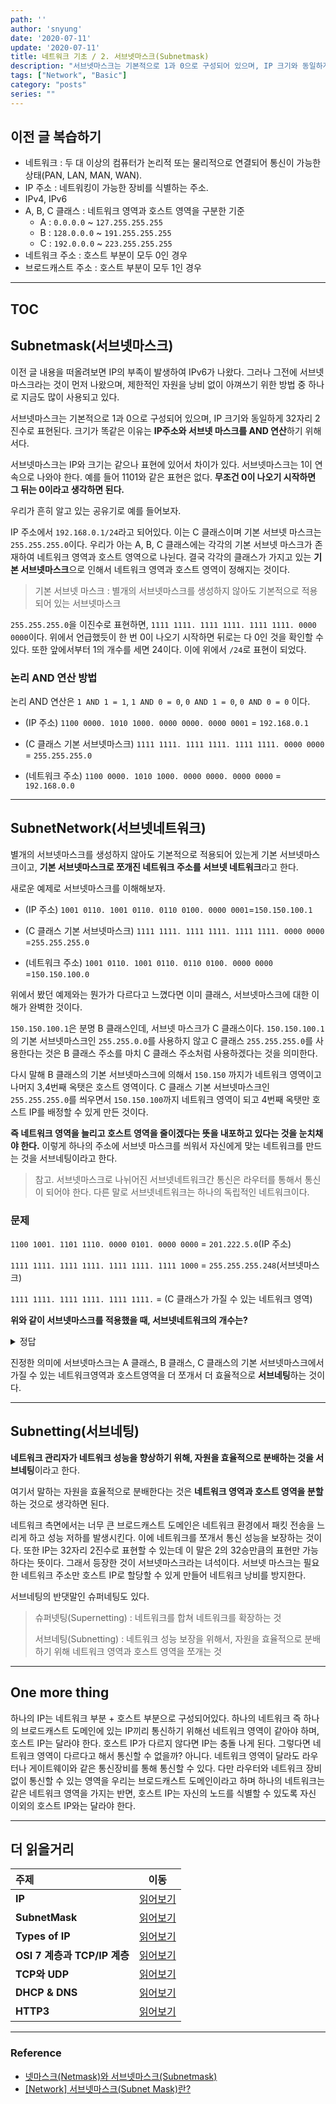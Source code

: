 ---
path: ''
author: 'snyung'
date: '2020-07-11'
update: '2020-07-11'
title: 네트워크 기초 / 2. 서브넷마스크(Subnetmask)
description: "서브넷마스크는 기본적으로 1과 0으로 구성되어 있으며, IP 크기와 동일하게 32자리 2진수로 표현된다."
tags: ["Network", "Basic"]
category: "posts"
series: ""
---

## 이전 글 복습하기

- 네트워크 : 두 대 이상의 컴퓨터가 논리적 또는 물리적으로 연결되어 통신이 가능한 상태(PAN, LAN, MAN, WAN).
- IP 주소 : 네트워킹이 가능한 장비를 식별하는 주소.
- IPv4, IPv6
- A, B, C 클래스 : 네트워크 영역과 호스트 영역을 구분한 기준
  - A : `0.0.0.0` ~ `127.255.255.255`
  - B : `128.0.0.0` ~ `191.255.255.255`
  - C : `192.0.0.0` ~ `223.255.255.255`
- 네트워크 주소 : 호스트 부분이 모두 0인 경우
- 브로드캐스트 주소 : 호스트 부분이 모두 1인 경우

---

## TOC

## Subnetmask(서브넷마스크)

이전 글 내용을 떠올려보면 IP의 부족이 발생하여 IPv6가 나왔다. 그러나 그전에 서브넷마스크라는 것이 먼저 나왔으며, 제한적인 자원을 낭비 없이 아껴쓰기 위한 방법 중 하나로 지금도 많이 사용되고 있다.

서브넷마스크는 기본적으로 1과 0으로 구성되어 있으며, IP 크기와 동일하게 32자리 2진수로 표현된다. 크기가 똑같은 이유는 **IP주소와 서브넷 마스크를 AND 연산**하기 위해서다.

서브넷마스크는 IP와 크기는 같으나 표현에 있어서 차이가 있다. 서브넷마스크는 1이 연속으로 나와야 한다. 예를 들어 1101와 같은 표현은 없다. **무조건 0이 나오기 시작하면 그 뒤는 0이라고 생각하면 된다.**

우리가 흔히 알고 있는 공유기로 예를 들어보자.

IP 주소에서 `192.168.0.1/24`라고 되어있다. 이는 C 클래스이며 기본 서브넷 마스크는 `255.255.255.0`이다. 우리가 아는 A, B, C 클래스에는 각각의 기본 서브넷 마스크가 존재하여 네트워크 영역과 호스트 영역으로 나뉜다. 결국 각각의 클래스가 가지고 있는 **기본 서브넷마스크**으로 인해서 네트워크 영역과 호스트 영역이 정해지는 것이다.

> 기본 서브넷 마스크 : 별개의 서브넷마스크를 생성하지 않아도 기본적으로 적용되어 있는 서브넷마스크

`255.255.255.0`을 이진수로 표현하면, `1111 1111. 1111 1111. 1111 1111. 0000 0000`이다. 위에서 언급했듯이 한 번 0이 나오기 시작하면 뒤로는 다 0인 것을 확인할 수 있다. 또한 앞에서부터 1의 개수를 세면 24이다. 이에 위에서 `/24`로 표현이 되었다.

### 논리 AND 연산 방법

논리 AND 연산은 `1 AND 1 = 1`, `1 AND 0 = 0`, `0 AND 1 = 0`, `0 AND 0 = 0` 이다.

- (IP 주소)
`1100 0000. 1010 1000. 0000 0000. 0000 0001` = `192.168.0.1` 

- (C 클래스 기본 서브넷마스크)
`1111 1111. 1111 1111. 1111 1111. 0000 0000` = `255.255.255.0` 

- (네트워크 주소)
`1100 0000. 1010 1000. 0000 0000. 0000 0000` = `192.168.0.0`

---

## SubnetNetwork(서브넷네트워크)

별개의 서브넷마스크를 생성하지 않아도 기본적으로 적용되어 있는게 기본 서브넷마스크이고, **기본 서브넷마스크로 쪼개진 네트워크 주소를 서브넷 네트워크**라고 한다.

새로운 예제로 서브넷마스크를 이해해보자.

- (IP 주소)
`1001 0110. 1001 0110. 0110 0100. 0000 0001`=`150.150.100.1`

- (C 클래스 기본 서브넷마스크)
`1111 1111. 1111 1111. 1111 1111. 0000 0000` =`255.255.255.0`

- (네트워크 주소)
`1001 0110. 1001 0110. 0110 0100. 0000 0000` =`150.150.100.0`

위에서 봤던 예제와는 뭔가가 다르다고 느꼈다면 이미 클래스, 서브넷마스크에 대한 이해가 완벽한 것이다.

`150.150.100.1`은 분명 B 클래스인데, 서브넷 마스크가 C 클래스이다. `150.150.100.1`의 기본 서브넷마스크인 `255.255.0.0`를 사용하지 않고 C 클래스 `255.255.255.0`를 사용한다는 것은 B 클래스 주소를 마치 C 클래스 주소처럼 사용하겠다는 것을 의미한다.

다시 말해 B 클래스의 기본 서브넷마스크에 의해서 `150.150` 까지가 네트워크 영역이고 나머지 3,4번째 옥탯은 호스트 영역이다. C 클래스 기본 서브넷마스크인 `255.255.255.0`를 씌우면서 `150.150.100`까지 네트워크 영역이 되고 4번째 옥탯만 호스트 IP를 배정할 수 있게 만든 것이다.

**즉 네트워크 영역을 늘리고 호스트 영역을 줄이겠다는 뜻을 내포하고 있다는 것을 눈치채야 한다.** 이렇게 하나의 주소에 서브넷 마스크를 씌워서 자신에게 맞는 네트워크를 만드는 것을 서브네팅이라고 한다.

> 참고. 서브넷마스크로 나뉘어진 서브넷네트워크간 통신은 라우터를 통해서 통신이 되어야 한다. 다른 말로 서브넷네트워크는 하나의 독립적인 네트워크이다.

### 문제

`1100 1001. 1101 1110. 0000 0101. 0000 0000` = `201.222.5.0`(IP 주소)

`1111 1111. 1111 1111. 1111 1111. 1111 1000` = `255.255.255.248`(서브넷마스크)

`1111 1111. 1111 1111. 1111 1111.` = (C 클래스가 가질 수 있는 네트워크 영역)

**위와 같이 서브넷마스크를 적용했을 때, 서브넷네트워크의 개수는?**

<details>
<summary> 정답 </summary>

- 사용자가 지정한 네트워크영역(4옥텟 기준) : `11111`
- 사용자가 지정한 호스트영역(4옥텟 기준) : `000`

사용자가 지정한 호스트 영역은 `000`으로 `2^3 = 8`이 나오게 되는 것이다. 그런데 이전 글(IP)에서 언급되었듯이 네트워크 주소와 브로드캐스트 주소는 빼주어야 한다. 그러므로 답은 8개가 아닌 6개이다.

</details>

진정한 의미에 서브넷마스크는 A 클래스, B 클래스, C 클래스의 기본 서브넷마스크에서 가질 수 있는 네트워크영역과 호스트영역을 더 쪼개서 더 효율적으로 **서브네팅**하는 것이다.

---

## Subnetting(서브네팅)

**네트워크 관리자가 네트워크 성능을 향상하기 위해, 자원을 효율적으로 분배하는 것을 서브네팅**이라고 한다.

여기서 말하는 자원을 효율적으로 분배한다는 것은 **네트워크 영역과 호스트 영역을 분할**하는 것으로 생각하면 된다.

네트워크 측면에서는 너무 큰 브로드캐스트 도메인은 네트워크 환경에서 패킷 전송을 느리게 하고 성능 저하를 발생시킨다. 이에 네트워크를 쪼개서 통신 성능을 보장하는 것이다. 또한 IP는 32자리 2진수로 표현할 수 있는데 이 말은 2의 32승만큼의 표현만 가능하다는 뜻이다. 그래서 등장한 것이 서브넷마스크라는 녀석이다. 서브넷 마스크는 필요한 네트워크 주소만 호스트 IP로 할당할 수 있게 만들어 네트워크 낭비를 방지한다.

서브네팅의 반댓말인 슈퍼네팅도 있다.

> 슈퍼넷팅(Supernetting) : 네트워크를 합쳐 네트워크를 확장하는 것
>
> 서브네팅(Subnetting) : 네트워크 성능 보장을 위해서, 자원을 효율적으로 분배하기 위해 네트워크 영역과 호스트 영역을 쪼개는 것

---

## One more thing

하나의 IP는 네트워크 부분 + 호스트 부분으로 구성되어있다. 하나의 네트워크 즉 하나의 브로드캐스트 도메인에 있는 IP끼리 통신하기 위해선 네트워크 영역이 같아야 하며, 호스트 IP는 달라야 한다. 호스트 IP가 다르지 않다면 IP는 충돌 나게 된다. 그렇다면 네트워크 영역이 다르다고 해서 통신할 수 없을까? 아니다. 네트워크 영역이 달라도 라우터나 게이트웨이와 같은 통신장비를 통해 통신할 수 있다. 다만 라우터와 네트워크 장비 없이 통신할 수 있는 영역을 우리는 브로드캐스트 도메인이라고 하며 하나의 네트워크는 같은 네트워크 영역을 가지는 반면, 호스트 IP는 자신의 노드를 식별할 수 있도록 자신 이외의 호스트 IP와는 달라야 한다.

---

## 더 읽을거리

|주제|이동|
|:--|--|
| **IP** | [읽어보기](/posts/2020-06-24--네트워크_기초-IP) |
| **SubnetMask** | [읽어보기](/posts/2020-07-11--네트워크_기초-서브넷마스크) |
| **Types of IP** | [읽어보기](/posts/2020-07-25--네트워크_기초-Types_Of_IP) |
| **OSI 7 계층과 TCP/IP 계층** | [읽어보기](/posts/2020-08-31--네트워크_기초-OSI_7_계층과_TCP_IP_계층) |
| **TCP와 UDP** | [읽어보기](/posts/2020-09-01--네트워크_기초-TCP&UDP) |
| **DHCP & DNS** | [읽어보기](/posts/2020-11-07--네트워크_기초-DHC&DNS) |
| **HTTP3** | [읽어보기](/posts/2020-11-07--네트워크_기초-HTTP3) |

---

### Reference

- [넷마스크(Netmask)와 서브넷마스크(Subnetmask)](https://velog.io/@hidaehyunlee/%EB%84%B7%EB%A7%88%EC%8A%A4%ED%81%ACNetmask%EC%99%80-%EC%84%9C%EB%B8%8C%EB%84%B7%EB%A7%88%EC%8A%A4%ED%81%ACSubnetmask)
- [[Network] 서브넷마스크(Subnet Mask)란?](https://limkydev.tistory.com/166)

